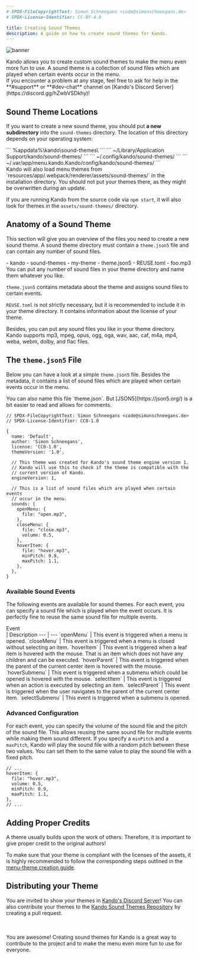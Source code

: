 ```yaml
---
# SPDX-FileCopyrightText: Simon Schneegans <code@simonschneegans.de>
# SPDX-License-Identifier: CC-BY-4.0

title: Creating Sound Themes
description: A guide on how to create sound themes for Kando.
---
```



![banner](../../assets/banner09.png)

<Intro>
Kando allows you to create custom sound themes to make the menu even more fun to use.
A sound theme is a collection of sound files which are played when certain events occur in the menu.
</Intro>

<Aside type="tip" title="Need Help?">
If you encounter a problem at any stage, feel free to ask for help in the **#support** or **#dev-chat** channel on [Kando's Discord Server](https://discord.gg/hZwbVSDkhy)!
</Aside>

## <Icon name="solar:folder-favourite-star-bold-duotone" class="inline-icon" /> Sound Theme Locations

If you want to create a new sound theme, you should put **a new subdirectory** into the `sound-themes` directory.
The location of this directory depends on your operating system:

<Tabs syncKey="os">
  <TabItem label="Windows" icon="seti:windows">
    ```
    %appdata%\kando\sound-themes\
    ```
  </TabItem>
  <TabItem label="macOS" icon="apple">
    ```
    ~/Library/Application Support/kando/sound-themes/
    ```
  </TabItem>
  <TabItem label="Linux" icon="linux">
    ```
    ~/.config/kando/sound-themes/
    ```
  </TabItem>
  <TabItem label="Flatpak" icon="linux">
    ```
    ~/.var/app/menu.kando.Kando/config/kando/sound-themes/
    ```
  </TabItem>
</Tabs>

<Aside type="danger">
Kando will also load menu themes from `resources/app/.webpack/renderer/assets/sound-themes/` in the installation directory. You should not put your themes there, as they might be overwritten during an update.
</Aside>

If you are running Kando from the source code via `npm start`, it will also look for themes in the `assets/sound-themes/` directory.


## <Icon name="solar:dna-bold-duotone" class="inline-icon" /> Anatomy of a Sound Theme

This section will give you an overview of the files you need to create a new sound theme.
A sound theme directory must contain a `theme.json5` file and can contain any number of sound files.

<FileTree>
- kando
  - sound-themes
    - my-theme
      - theme.json5
      - REUSE.toml
      - foo.mp3 You can put any number of sound files in your theme directory and name them whatever you like.
</FileTree>

`theme.json5` contains metadata about the theme and assigns sound files to certain events.

`REUSE.toml` is not strictly necessary, but it is recommended to include it in your theme directory. It contains information about the license of your theme.

Besides, you can put any sound files you like in your theme directory.
Kando supports mp3, mpeg, opus, ogg, oga, wav, aac, caf, m4a, mp4, weba, webm, dolby, and flac files.

## <Icon name="solar:layers-bold-duotone" class="inline-icon" /> The `theme.json5` File

Below you can have a look at a simple `theme.json5` file.
Besides the metadata, it contains a list of sound files which are played when certain events occur in the menu.

<Aside type="tip">
You can also name this file `theme.json`. But [JSON5](https://json5.org/) is a bit easier to read and allows for comments.
</Aside>

```json5 title="theme.json5"
// SPDX-FileCopyrightText: Simon Schneegans <code@simonschneegans.de>
// SPDX-License-Identifier: CC0-1.0

{
  name: 'Default',
  author: 'Simon Schneegans',
  license: 'CC0-1.0',
  themeVersion: '1.0',

  // This theme was created for Kando's sound theme engine version 1.
  // Kando will use this to check if the theme is compatible with the
  // current version of Kando.
  engineVersion: 1,

  // This is a list of sound files which are played when certain events
  // occur in the menu.
  sounds: {
    openMenu: {
      file: "open.mp3",
    },
    closeMenu: {
      file: "close.mp3",
      volume: 0.5,
    },
    hoverItem: {
      file: "hover.mp3",
      minPitch: 0.9,
      maxPitch: 1.1,
    },
  },
}
```

### Available Sound Events

The following events are available for sound themes.
For each event, you can specify a sound file which is played when the event occurs.
It is perfectly fine to reuse the same sound file for multiple events.

<div style="width:120px">Event</div>  | Description
--- | ---
`openMenu` | This event is triggered when a menu is opened.
`closeMenu` | This event is triggered when a menu is closed without selecting an item.
`hoverItem` | This event is triggered when a leaf item is hovered with the mouse. That is an item which does not have any children and can be executed.
`hoverParent` | This event is triggered when the parent of the current center item is hovered with the mouse.
`hoverSubmenu` | This event is triggered when a submenu which could be opened is hovered with the mouse.
`selectItem` | This event is triggered when an action is executed by selecting an item.
`selectParent` | This event is triggered when the user navigates to the parent of the current center item.
`selectSubmenu` | This event is triggered when a submenu is opened.

### Advanced Configuration

For each event, you can specify the volume of the sound file and the pitch of the sound file.
This allows reusing the same sound file for multiple events while making them sound different.
If you specify a `minPitch` and a `maxPitch`, Kando will play the sound file with a random pitch between these two values.
You can set them to the same value to play the sound file with a fixed pitch.

```json5 title="theme.json5" {4-6}
// ...
hoverItem: {
  file: "hover.mp3",
  volume: 0.5,
  minPitch: 0.9,
  maxPitch: 1.1,
},
// ...
```

## <Icon name="solar:copyright-bold-duotone" class="inline-icon" /> Adding Proper Credits

A theme usually builds upon the work of others.
Therefore, it is important to give proper credit to the original authors!

To make sure that your theme is compliant with the licenses of the assets, it is highly recommended to follow the corresponding steps outlined in the [menu-theme creation guide](/create-menu-themes#-adding-proper-credits).

## <Icon name="solar:cloud-upload-bold-duotone" class="inline-icon" /> Distributing your Theme

You are invited to show your themes in [Kando's Discord Server](https://discord.gg/hZwbVSDkhy)!
You can also contribute your themes to the [Kando Sound Themes Repository](https://github.com/kando-menu/sound-themes) by creating a pull request.

<br />
<br />

<CustomAside type="thanks" title="Thank you!">
You are awesome!
Creating sound themes for Kando is a great way to contribute to the project and to make the menu even more fun to use for everyone.
</CustomAside>
